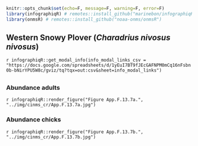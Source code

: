 ```r
knitr::opts_chunk$set(echo=F, message=F, warning=F, error=F)
library(infographiqR) # remotes::install_github("marinebon/infographiqR") 
library(onmsR) # remotes::install_github("noaa-onms/onmsR")
```

## Western Snowy Plover (_Charadrius nivosus nivosus_)

`r infographiqR::get_modal_info(info_modal_links_csv = "https://docs.google.com/spreadsheets/d/1yEuI7BT9fJEcGAFNPM0mCq16nFsbn0b-bNirYPU5W8c/gviz/tq?tqx=out:csv&sheet=info_modal_links")`

## {.tabset}

### Abundance adults

`r infographiqR::render_figure("Figure App.F.13.7a.", "../img/cinms_cr/App.F.13.7a.jpg")`

### Abundance chicks

`r infographiqR::render_figure("Figure App.F.13.7b.", "../img/cinms_cr/App.F.13.7b.jpg")`

